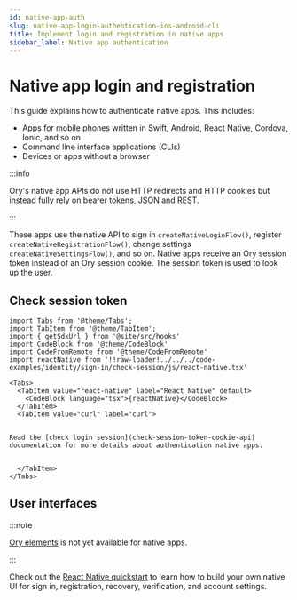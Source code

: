 ```yaml
---
id: native-app-auth
slug: native-app-login-authentication-ios-android-cli
title: Implement login and registration in native apps
sidebar_label: Native app authentication
---
```


# Native app login and registration

This guide explains how to authenticate native apps. This includes:

- Apps for mobile phones written in Swift, Android, React Native, Cordova, Ionic, and so on
- Command line interface applications (CLIs)
- Devices or apps without a browser

:::info

Ory's native app APIs do not use HTTP redirects and HTTP cookies but instead fully rely on bearer tokens, JSON and REST.

:::

These apps use the native API to sign in `createNativeLoginFlow()`, register `createNativeRegistrationFlow()`, change settings
`createNativeSettingsFlow()`, and so on. Native apps receive an Ory session token instead of an Ory session cookie. The session
token is used to look up the user.

## Check session token

```mdx-code-block
import Tabs from '@theme/Tabs';
import TabItem from '@theme/TabItem';
import { getSdkUrl } from '@site/src/hooks'
import CodeBlock from '@theme/CodeBlock'
import CodeFromRemote from '@theme/CodeFromRemote'
import reactNative from '!!raw-loader!../../../code-examples/identity/sign-in/check-session/js/react-native.tsx'

<Tabs>
  <TabItem value="react-native" label="React Native" default>
    <CodeBlock language="tsx">{reactNative}</CodeBlock>
  </TabItem>
  <TabItem value="curl" label="curl">


Read the [check login session](check-session-token-cookie-api) documentation for more details about authentication native apps.


  </TabItem>
</Tabs>
```

## User interfaces

:::note

[Ory elements](https://github.com/ory/elements) is not yet available for native apps.

:::

Check out the [React Native quickstart](../../getting-started/integrate-auth/react-native.mdx) to learn how to build your own
native UI for sign in, registration, recovery, verification, and account settings.

